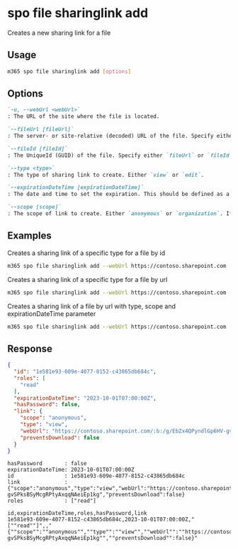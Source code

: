 
# spo file sharinglink add

Creates a new sharing link for a file

## Usage

```sh
m365 spo file sharinglink add [options]
```

## Options

```md definition-list
`-u, --webUrl <webUrl>`
: The URL of the site where the file is located.

`--fileUrl [fileUrl]`
: The server- or site-relative (decoded) URL of the file. Specify either `fileUrl` or `fileId` but not both.

`--fileId [fileId]`
: The UniqueId (GUID) of the file. Specify either `fileUrl` or `fileId` but not both.

`--type <type>`
: The type of sharing link to create. Either `view` or `edit`.

`--expirationDateTime [expirationDateTime]`
: The date and time to set the expiration. This should be defined as a valid ISO 8601 string.

`--scope [scope]`
: The scope of link to create. Either `anonymous` or `organization`. If not specified, the default of the organization will be used.
```

<Global />

## Examples

Creates a sharing link of a specific type for a file by id

```sh
m365 spo file sharinglink add --webUrl https://contoso.sharepoint.com --fileId daebb04b-a773-4baa-b1d1-3625418e3234 --type view
```

Creates a sharing link of a specific type for a file by url

```sh
m365 spo file sharinglink add --webUrl https://contoso.sharepoint.com --fileUrl "/sites/demo/Shared Documents/Test1.docx" --type edit
```

Creates a sharing link of a file by url with type, scope and expirationDateTime parameter

```sh
m365 spo file sharinglink add --webUrl https://contoso.sharepoint.com --fileUrl "/sites/demo/Shared Documents/Test1.docx" --type edit --scope anonymous --expirationDateTime "2023-01-09T16:20:00Z"
```

## Response

<Tabs>
  <TabItem value="JSON">

  ```json
  {
    "id": "1e581e93-609e-4077-8152-c43865db684c",
    "roles": [
      "read"
    ],
    "expirationDateTime": "2023-10-01T07:00:00Z",
    "hasPassword": false,
    "link": {
      "scope": "anonymous",
      "type": "view",
      "webUrl": "https://contoso.sharepoint.com/:b:/g/EbZx4QPyndlGp6HV-gvSPksBSyMcgRPtyAxqqNAeiEp1kg",
      "preventsDownload": false
    }
  }
  ```

  </TabItem>
  <TabItem value="Text">

  ```text
  hasPassword       : false
  expirationDateTime: 2023-10-01T07:00:00Z
  id                : 1e581e93-609e-4077-8152-c43865db684c
  link              : {"scope":"anonymous","type":"view","webUrl":"https://contoso.sharepoint.com/:b:/g/EbZx4QPyndlGp6HV-gvSPksBSyMcgRPtyAxqqNAeiEp1kg","preventsDownload":false}
  roles             : ["read"]
  ```

  </TabItem>
  <TabItem value="CSV">

  ```csv
  id,expirationDateTime,roles,hasPassword,link
  1e581e93-609e-4077-8152-c43865db684c,2023-10-01T07:00:00Z,"[""read""]",,"{""scope"":""anonymous"",""type"":""view"",""webUrl"":""https://contoso.sharepoint.com/:b:/g/EbZx4QPyndlGp6HV-gvSPksBSyMcgRPtyAxqqNAeiEp1kg"",""preventsDownload"":false}"
  ```

  </TabItem>
</Tabs>


